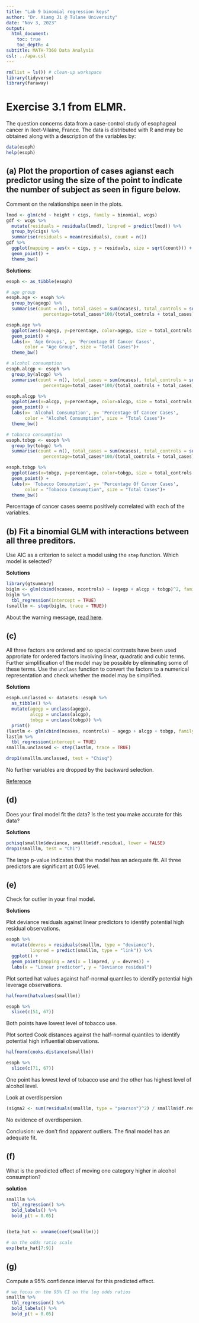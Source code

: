 ```yaml
---
title: "Lab 9 binomial regression keys"
author: "Dr. Xiang Ji @ Tulane University"
date: "Nov 3, 2023"
output:
  html_document:
    toc: true
    toc_depth: 4  
subtitle: MATH-7360 Data Analysis
csl: ../apa.csl
---
```


```r
rm(list = ls()) # clean-up workspace
library(tidyverse)
library(faraway)
```

# Exercise 3.1 from ELMR.

The question concerns data from a case-control study of esophageal cancer in Ileet-Vilaine, France.
The data is distributed with R and may be obtained along with a description of the variables by:

```r
data(esoph)
help(esoph)
```

## (a) Plot the proportion of cases agianst each predictor using the size of the point to indicate the number of subject as seen in figure below.
Comment on the relationships seen in the plots.
```r
lmod <- glm(chd ~ height + cigs, family = binomial, wcgs)
gdf <- wcgs %>%
  mutate(residuals = residuals(lmod), linpred = predict(lmod)) %>%
  group_by(cigs) %>%
  summarise(residuals = mean(residuals), count = n()) 
gdf %>%
  ggplot(mapping = aes(x = cigs, y = residuals, size = sqrt(count))) +
  geom_point() +
  theme_bw()
```

**Solutions**:
```r
esoph <- as_tibble(esoph)

# age group
esoph.age <- esoph %>%  
  group_by(agegp) %>%
  summarise(count = n(), total_cases = sum(ncases), total_controls = sum(ncontrols),
              percentage=total_cases*100/(total_controls + total_cases))

esoph.age %>%
  ggplot(aes(x=agegp, y=percentage, color=agegp, size = total_controls + total_cases)) +
  geom_point() +
  labs(x= 'Age Groups', y= 'Percentage Of Cancer Cases', 
       color = "Age Group", size = "Total Cases")+
  theme_bw()

# alcohol consumption
esoph.alcgp <- esoph %>%  
  group_by(alcgp) %>%
  summarise(count = n(), total_cases = sum(ncases), total_controls = sum(ncontrols),
              percentage=total_cases*100/(total_controls + total_cases))

esoph.alcgp %>%
  ggplot(aes(x=alcgp, y=percentage, color=alcgp, size = total_controls + total_cases)) +
  geom_point() +
  labs(x= 'Alcohol Consumption', y= 'Percentage Of Cancer Cases', 
       color = "Alcohol Consumption", size = "Total Cases")+
  theme_bw()

# tobacco consumption
esoph.tobgp <- esoph %>%  
  group_by(tobgp) %>%
  summarise(count = n(), total_cases = sum(ncases), total_controls = sum(ncontrols),
              percentage=total_cases*100/(total_controls + total_cases))

esoph.tobgp %>%
  ggplot(aes(x=tobgp, y=percentage, color=tobgp, size = total_controls + total_cases)) +
  geom_point() +
  labs(x= 'Tobacco Consumption', y= 'Percentage Of Cancer Cases', 
       color = "Tobacco Consumption", size = "Total Cases")+
  theme_bw()
```

Percentage of cancer cases seems positively correlated with each of the variables.

## (b) Fit a binomial GLM with interactions between all three preditors.
Use AIC as a criterion to select a model using the `step` function.
Which model is selected?

**Solutions**
```r
library(gtsummary)
biglm <- glm(cbind(ncases, ncontrols) ~ (agegp + alcgp + tobgp)^2, family = binomial, data = esoph)
biglm %>%
  tbl_regression(intercept = TRUE)
(smalllm <- step(biglm, trace = TRUE))
```

About the warning message, [read here](https://stackoverflow.com/questions/8596160/why-am-i-getting-algorithm-did-not-converge-and-fitted-prob-numerically-0-or).


## (c) 
All three factors are ordered and so special contrasts have been used approriate for ordered factors involving linear, quadratic and cubic terms.
Further simplification of the model may be possible by eliminating some of these terms.
Use the `unclass` function to convert the factors to a numerical representation and check whether the model may be simplified.

**Solutions**
```r
esoph.unclassed <- datasets::esoph %>%
  as_tibble() %>%
  mutate(agegp = unclass(agegp),
         alcgp = unclass(alcgp),
         tobgp = unclass(tobgp)) %>%
  print()
(lastlm <- glm(cbind(ncases, ncontrols) ~ agegp + alcgp + tobgp, family = binomial, data = esoph.unclassed))
lastlm %>%
  tbl_regression(intercept = TRUE)
smalllm.unclassed <- step(lastlm, trace = TRUE)

drop1(smalllm.unclassed, test = "Chisq")
```

No further variables are dropped by the backward selection.

[Reference](https://ms.mcmaster.ca/~bolker/classes/s756/labs/glmlab.html)

## (d)
Does your final model fit the data? Is the test you make accurate for this data?

**Solutions**
```r
pchisq(smalllm$deviance, smalllm$df.residual, lower = FALSE)
drop1(smalllm, test = "Chi")
```

The large p-value indicates that the model has an adequate fit.
All three predictors are significant at 0.05 level.

## (e)
Check for outlier in your final model.

**Solutions**

Plot deviance residuals against linear predictors to identify potential high residual observations.

```r
esoph %>%
  mutate(devres = residuals(smalllm, type = "deviance"),
         linpred = predict(smalllm, type = "link")) %>%
  ggplot() +
  geom_point(mapping = aes(x = linpred, y = devres)) +
  labs(x = "Linear predictor", y = "Deviance residual")
```

Plot sorted hat values against half-normal quantiles to identify potential high leverage observations.

```r
halfnorm(hatvalues(smalllm))
```
```r
esoph %>%
  slice(c(51, 67))
```

Both points have lowest level of tobacco use.

Plot sorted Cook distances against the half-normal quantiles to identify potential high influential observations.

```r
halfnorm(cooks.distance(smalllm))
```

```r
esoph %>%
  slice(c(71, 67))
```

One point has lowest level of tobacco use and the other has highest level of alcohol level.


Look at overdispersion
```r
(sigma2 <- sum(residuals(smalllm, type = "pearson")^2) / smalllm$df.residual)
```

No evidence of overdispersion.

Conclusion: we don't find apparent outliers.  The final model has an adequate fit.

## (f)
What is the predicted effect of moving one category higher in alcohol consumption?

**solution**
```r
smalllm %>%
  tbl_regression() %>%
  bold_labels() %>%
  bold_p(t = 0.05)


(beta_hat <- unname(coef(smalllm)))

# on the odds ratio scale
exp(beta_hat[7:9])
```

## (g)
Compute a 95% confidence interval for this predicted effect.


```r
# we focus on the 95% CI on the log odds ratios
smalllm %>%
  tbl_regression() %>%
  bold_labels() %>%
  bold_p(t = 0.05)
```